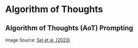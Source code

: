 # Algorithm of Thoughts

## Algorithm of Thoughts (AoT) Prompting

<Screenshot src={AOT} alt="AOT" />

Image Source: [Sel et al. (2023)](https://arxiv.org/abs/2201.11903)